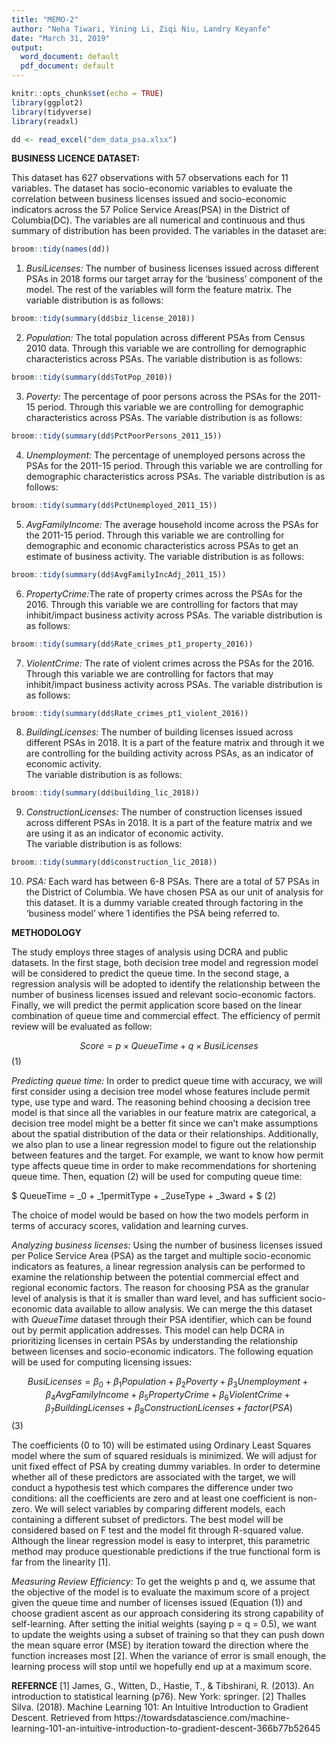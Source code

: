 ---
title: "MEMO-2"
author: "Neha Tiwari, Yining Li, Ziqi Niu, Landry Keyanfe"
date: "March 31, 2019"
output:
  word_document: default
  pdf_document: default
---

```{r setup, include=FALSE}
knitr::opts_chunk$set(echo = TRUE)
library(ggplot2)
library(tidyverse)
library(readxl)

dd <- read_excel("dem_data_psa.xlsx")

```

**BUSINESS LICENCE DATASET:**

This dataset has 627 observations with 57 observations each for 11 variables. The dataset has socio-economic variables to evaluate the correlation between business licenses issued and socio-economic indicators across the 57 Police Service Areas(PSA) in the District of Columbia(DC). 
The variables are all numerical and continuous and thus summary of distribution has been provided. 
The variables in the dataset are:
```{r, echo=FALSE}
broom::tidy(names(dd))
```

1. *BusiLicenses:* The number of business licenses issued across different PSAs in 2018 forms our target array for the 'business' component of the model. The rest of the variables will form the feature matrix. 
The variable distribution is as follows:
```{r, echo=FALSE}
broom::tidy(summary(dd$biz_license_2018))
```

2. *Population:* The total population across different PSAs from Census 2010 data. Through this variable we are controlling for demographic characteristics across PSAs. 
The variable distribution is as follows:
```{r, echo=FALSE}
broom::tidy(summary(dd$TotPop_2010))
```

3. *Poverty:*	The percentage of poor persons across the PSAs for the 2011-15 period. Through this variable we are controlling for demographic characteristics across PSAs. 
The variable distribution is as follows:
```{r, echo=FALSE}
broom::tidy(summary(dd$PctPoorPersons_2011_15))
```

4. *Unemployment:*	The percentage of unemployed persons across the PSAs for the 2011-15 period. Through this variable we are controlling for demographic characteristics across PSAs. 
The variable distribution is as follows:
```{r, echo=FALSE}
broom::tidy(summary(dd$PctUnemployed_2011_15))
```	

5. *AvgFamilyIncome:*	The average household income across the PSAs for the 2011-15 period. Through this variable we are controlling for demographic and economic characteristics across PSAs to get an estimate of business activity. 
The variable distribution is as follows:
```{r, echo=FALSE}
broom::tidy(summary(dd$AvgFamilyIncAdj_2011_15))
```

6. *PropertyCrime:*The rate of property crimes across the PSAs for the 2016. Through this variable we are controlling for factors that may inhibit/impact business activity across PSAs. 
The variable distribution is as follows:
```{r, echo=FALSE}
broom::tidy(summary(dd$Rate_crimes_pt1_property_2016))
```

7. *ViolentCrime:*	The rate of violent crimes across the PSAs for the 2016. Through this variable we are controlling for factors that may inhibit/impact business activity across PSAs. 
The variable distribution is as follows:
```{r, echo=FALSE}
broom::tidy(summary(dd$Rate_crimes_pt1_violent_2016))
```	

8. *BuildingLicenses:* The number of building licenses issued across different PSAs in 2018. It is a part of the feature matrix and through it we are controlling for the building activity across PSAs, as an indicator of economic activity.  
The variable distribution is as follows:
```{r, echo=FALSE}
broom::tidy(summary(dd$building_lic_2018))
```

9. *ConstructionLicenses:* The number of construction licenses issued across different PSAs in 2018. It is a part of the feature matrix and we are using it as an indicator of economic activity.  
The variable distribution is as follows:
```{r, echo=FALSE}
broom::tidy(summary(dd$construction_lic_2018))
```

10. *PSA:* Each ward has between 6-8 PSAs. There are a total of 57 PSAs in the District of Columbia. We have chosen PSA as our unit of analysis for this dataset. It is a dummy variable created through factoring in the 'business model' where 1 identifies the PSA being referred to.



**METHODOLOGY**

The study employs three stages of analysis using DCRA and public datasets. In the first stage, both decision tree model and regression model will be considered to predict the queue time. In the second stage, a regression analysis will be adopted to identify the relationship between the number of business licenses issued and relevant socio-economic factors. Finally, we will predict the permit application score based on the linear combination of queue time and commercial effect. The efficiency of permit review will be evaluated as follow:

$$ Score = p\times QueueTime +q\times BusiLicenses     $$            (1)


*Predicting queue time:*
In order to predict queue time with accuracy, we will first consider using a decision tree model whose features include permit type, use type and ward. The reasoning behind choosing a decision tree model is that since all the variables in our feature matrix are categorical, a decision tree model might be a better fit since we can't make assumptions about the spatial distribution of the data or their relationships. 
Additionally, we also plan to use a linear regression model to figure out the relationship between features and the target. For example, we want to know how permit type affects queue time in order to make recommendations for shortening queue time. Then, equation (2) will be used for computing queue time:

$ QueueTime  = \beta_0 + \beta_1permitType + \beta_2useType + \beta_3ward + \epsilon $    (2)            

The choice of model would be based on how the two models perform in terms of accuracy scores, validation and learning curves. 


*Analyzing business licenses:*
Using the number of business licenses issued per Police Service Area (PSA) as the target and multiple socio-economic indicators as features, a linear regression analysis can be performed to examine the relationship between the potential commercial effect and regional economic factors. The reason for choosing PSA as the granular level of analysis is that it is smaller than ward level, and has sufficient socio-economic data available to allow analysis. We can merge the this dataset with *QueueTime* dataset through their PSA identifier, which can be found out by permit application addresses. This model can help DCRA in prioritizing licenses in certain PSAs by understanding the relationship between licenses and socio-economic indicators. 
The following equation will be used for computing licensing issues:

$$ BusiLicenses = \beta_0 + \beta_1Population + \beta_2Poverty + \beta_3Unemployment + \beta_4AvgFamilyIncome  + \beta_5PropertyCrime + \beta_6ViolentCrime + \beta_7BuildingLicenses + \beta_8ConstructionLicenses +  factor(PSA)   $$     (3)                                                           

The coefficients (0 to 10) will be estimated using Ordinary Least Squares model where the sum of squared residuals is minimized. We will adjust for unit fixed effect of PSA by creating dummy variables. In order to determine whether all of these predictors are associated with the target, we will conduct a hypothesis test which compares the difference under two conditions: all the coefficients are zero and at least one coefficient is non-zero. We will select variables by comparing different models, each containing a different subset of predictors. The best model will be considered based on F test and the model fit through R-squared value. Although the linear regression model is easy to interpret, this parametric method may produce questionable predictions if the true functional form is far from the linearity [1]. 

*Measuring Review Efficiency:*
To get the weights p and q, we assume that the objective of the model is to evaluate the maximum score of a project given the queue time and number of licenses issued (Equation (1)) and choose gradient ascent as our approach considering its strong capability of self-learning. After setting the initial weights (saying p = q = 0.5), we want to update the weights using a subset of training so that they can push down the mean square error (MSE) by iteration toward the direction where the function increases most [2]. When the variance of error is small enough, the learning process will stop until we hopefully end up at a maximum score.

**REFERNCE**
[1]  James, G., Witten, D., Hastie, T., & Tibshirani, R. (2013). An introduction to statistical learning (p76).  New York: springer.
[2] Thalles Silva. (2018). Machine Learning 101: An Intuitive Introduction to Gradient Descent. Retrieved from  https://towardsdatascience.com/machine-learning-101-an-intuitive-introduction-to-gradient-descent-366b77b52645
